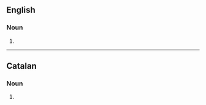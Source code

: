 {{also|Arsenals}}

==English==

===Noun===
{{head|en|noun plural form}}

# {{plural of|arsenal|lang=en}}

----

==Catalan==

===Noun===
{{head|ca|noun form}}

# {{plural of|arsenal|lang=ca}}